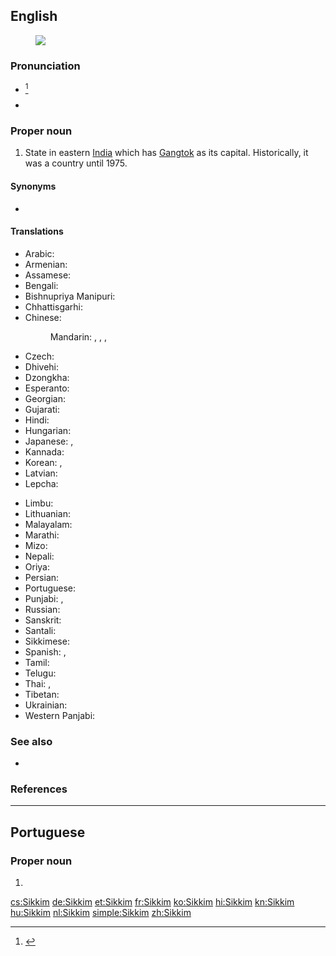 ==English==
{{wikipedia}}
[[Image:Sikkim in India (disputed hatched).svg|thumb|]]

===Pronunciation===
* {{IPA|/ˈsɪkɪm/|lang=en}}<ref>{{R:Dictionary.com}}</ref>
* {{audio|Lif-Sikkim.ogg|Audio (in the Limbu language)|lang=en}}

===Proper noun===
{{en-proper noun}}

# State in eastern [[India]] which has [[Gangtok]] as its capital. Historically, it was a country until 1975.

====Synonyms====
* {{l|en|Kingdom of Sikkim}}

====Translations====
{{trans-top|state in eastern India which has Gangtok as its capital}}
* Arabic: {{t|ar|سِيكِيم|m|tr=sikīm}}
* Armenian: {{t|hy|Սիկկիմ}}
* Assamese: {{t|as|ছিক্কিম|sc=Beng}}
* Bengali: {{t|bn|সিক্কিম|tr=sikkim|sc=Beng}}
* Bishnupriya Manipuri: {{t|bpy|সিকিম}}
* Chhattisgarhi: {{t-needed|hne}}
* Chinese:
*: Mandarin: {{t+|cmn|錫金|sc=Hani}}, {{t+|cmn|锡金|tr=Xī​jīn​|sc=Hani}}, {{t|cmn|錫金邦|sc=Hani}}, {{t|cmn|锡金邦|tr=Xī​jīn-bāng|sc=Hani}}
* Czech: {{t+|cs|Sikkim|m}}
* Dhivehi: {{t|dv|ސިއްކީމް}}
* Dzongkha: {{t-needed|dz}}
* Esperanto: {{t|eo|Sikimo}}
* Georgian: {{t|ka|სიკიმი}}
* Gujarati: {{t|gu|સિક્કિમ|tr=sikkim|sc=Gujr}}
* Hindi: {{t+|hi|सिक्किम|tr=sikkim}}
* Hungarian: {{t+|hu|Szikkim}}
* Japanese: {{t|ja|シッキム州|tr=Sikkimu-shū}}, {{t|ja|シッキム|tr=Sikkimu}}
* Kannada: {{t+|kn|ಸಿಕ್ಕಿಂ|sc=Knda}}
* Korean: {{t+|ko|시킴 주|tr=Sikim ju|sc=Hang}}, {{t|ko|시킴|tr=Sikim|sc=Hang}}
* Latvian: {{t|lv|Sikima}}
* Lepcha: {{t-needed|lep}}
{{trans-mid}}
* Limbu: {{t-needed|lif}}
* Lithuanian: {{t|lt|Sikimas}}
* Malayalam: {{t|ml|സിക്കിം|sc=Mlym}}
* Marathi: {{t|mr|सिक्किम|tr=sikkim|sc=Deva}}
* Mizo: {{t-needed|lus}}
* Nepali: {{t+|ne|सिक्किम|sc=Deva}}
* Oriya: {{t|or|ସିକିମ|tr=sikim|sc=Orya}}
* Persian: {{t|fa|سیکیم|tr=Sikim|sc=fa-Arab}}
* Portuguese: {{t|pt|Sikkim|m}}
* Punjabi: {{t|pa|ਸਿੱਕਮ|tr=sikkam|sc=Guru}}, {{t|pa|ਸਿਕਿਮ|tr=sikim|sc=Guru}}
* Russian: {{t|ru|Сикки́м|m}}
* Sanskrit: {{t|sa|सिक्किम}}
* Santali: {{t-needed|sat}}
* Sikkimese: {{t-needed|sip}}
* Spanish: {{t|es|Sikkim}}, {{t|es|Sikín}}
* Tamil: {{t|ta|சிக்கிம்}}
* Telugu: {{t+|te|సిక్కిం}}
* Thai: {{t|th|รัฐสิกขิม|tr=rát sìk-kĭm}}, {{t|th|สิกขิม|tr=sìk-kĭm}}
* Tibetan: {{t|bo|འབྲས་ལྗོངས|sc=Tibt}}
* Ukrainian: {{t|uk|Сіккім|sc=Cyrl}}
* Western Panjabi: {{t+|pnb|سکم}}
{{trans-bottom}}

===See also===
* {{list:states of India/en}}

===References===
<references/>

----

==Portuguese==

===Proper noun===
{{pt-proper noun|m}}

# {{place|pt|state|in eastern|c/India|t1=Sikkim}}

[[cs:Sikkim]]
[[de:Sikkim]]
[[et:Sikkim]]
[[fr:Sikkim]]
[[ko:Sikkim]]
[[hi:Sikkim]]
[[kn:Sikkim]]
[[hu:Sikkim]]
[[nl:Sikkim]]
[[simple:Sikkim]]
[[zh:Sikkim]]